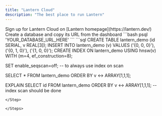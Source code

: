 ```yaml
---
title: "Lantern Cloud"
description: "The best place to run Lantern"
---
```


<Steps>
  <Step title="Sign up">
  Sign up for Lantern Cloud on [Lantern homepage](https://lantern.dev/)
  </Step>
  <Step title="Get your database url">
  Create a database and copy its URL from the dashboard
  </Step>

  <Step title="Connect to database">
  ```bash
  psql 'YOUR_DATABASE_URL_HERE'
  ```
  </Step>
  
  <Step title="Test Lantern">
  ```sql
  CREATE TABLE lantern_demo (id SERIAL, v REAL[3]);
  INSERT INTO lantern_demo (v) VALUES ('{0, 0, 0}'), ('{0, 1, 0}'), ('{1, 0, 0}');
  CREATE INDEX ON lantern_demo USING hnsw(v) WITH (m=4, ef_construction=8);

  SET enable_seqscan=off; -- to always use index on scan

  SELECT * FROM lantern_demo ORDER BY v <-> ARRAY[1,1,1];

  EXPLAIN SELECT id FROM lantern_demo ORDER BY v <-> ARRAY[1,1,1]; -- index scan should be done
  ```
  </Step>

</Steps>

